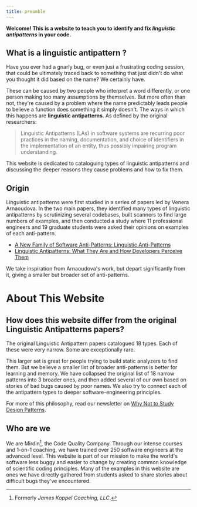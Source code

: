 ```yaml
---
title: preamble
---
```


**Welcome! This is a website to teach you to identify and fix *linguistic antipatterns* in your code.**

## What is a linguistic antipattern ?

Have you ever had a gnarly bug, or even just a frustrating coding session, that could be ultimately traced back to something that just didn't do what you thought it did based on the name? We certainly have.

These can be caused by two people who interpret a word differently, or one person making too many assumptions by themselves. But more often than not, they're caused by a problem where the name predictably leads people to believe a function does something it simply doesn't. The ways in which this happens are **linguistic antipatterns**. As defined by the original researchers:

> Linguistic Antipatterns (LAs) in software systems are recurring poor practices in the naming,
> documentation, and choice of identifiers in the implementation of an entity, thus possibly impairing
> program understanding.

This website is dedicated to cataloguing types of linguistic antipatterns and discussing the deeper reasons they cause problems and how to fix them.

## Origin

Linguistic antipatterns were first studied in a series of papers led by Venera Arnaoudova. In the two main papers, they identified many types of linguistic antipatterns by scrutinizing several codebases, built scanners to find large numbers of examples, and then conducted a study where 11 professional engineers and 19 graduate students were asked their opinions on examples of each anti-pattern.

* [A New Family of Software Anti-Patterns: Linguistic Anti-Patterns](http://assets.ptidej.net/Publications/Documents/CSMR13d.doc.pdf)
* [Linguistic Antipatterns: What They Are and How Developers Perceive Them](http://veneraarnaoudova.ca/wp-content/uploads/2014/10/2014-EMSE-Arnaodova-et-al-Perception-LAs.pdf)

We take inspiration from Arnaoudova's work, but depart significantly from it, giving a smaller but broader set of anti-patterns.

# About This Website

## How does this website differ from the original Linguistic Antipatterns papers?

The original Linguistic Antipattern papers catalogued 18 types. Each of these were very narrow. Some are exceptionally rare.

This larger set is great for people trying to build static analyzers to find them. But we believe a smaller list of broader anti-patterns is better for learning and memory. We have collapsed the original list of 18 narrow patterns into 3 broader ones, and then added several of our own based on stories of bad bugs caused by poor names. We also try to connect each of the antipattern types to deeper software-engineering principles.

For more of this philosophy, read our newsletter on [Why Not to Study Design Patterns](http://us16.campaign-archive.com/?u=8b565c97b838125f69e75fb7f&id=361788c0ea).

## Who are we

We are Mirdin[^1], the Code Quality Company. Through our intense courses and 1-on-1 coaching, we have trained over 250 software engineers at the advanced level. This website is part of our mission to make the world's software less buggy and easier to change by creating common knowledge of scientific coding principles. Many of the examples in this website are ones we have directly gathered from students asked to share stories about difficult bugs they've encountered.

[^1]: Formerly *James Koppel Coaching, LLC*.